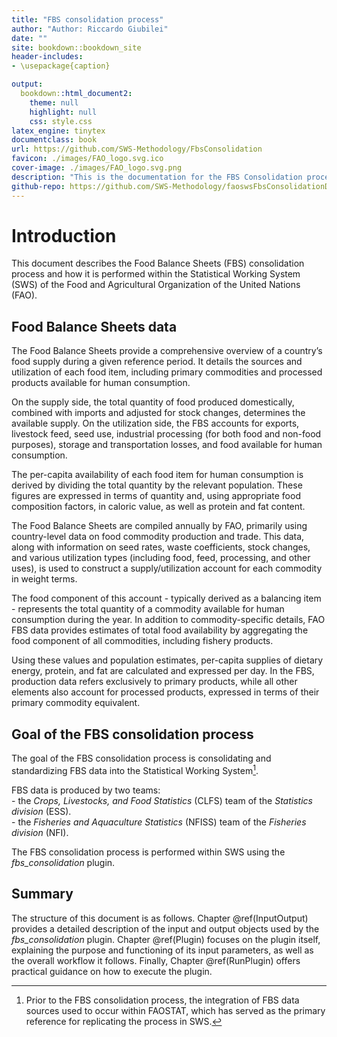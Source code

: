 ```yaml
--- 
title: "FBS consolidation process"
author: "Author: Riccardo Giubilei"
date: ""
site: bookdown::bookdown_site
header-includes:
- \usepackage{caption}

output:
  bookdown::html_document2:
    theme: null
    highlight: null
    css: style.css
latex_engine: tinytex
documentclass: book
url: https://github.com/SWS-Methodology/FbsConsolidation
favicon: ./images/FAO_logo.svg.ico
cover-image: ./images/FAO_logo.svg.png
description: "This is the documentation for the FBS Consolidation process."
github-repo: https://github.com/SWS-Methodology/faoswsFbsConsolidationDocumentation
---
```


# Introduction

This document describes the Food Balance Sheets (FBS) consolidation process and how it is performed within the Statistical Working System (SWS) of the Food and Agricultural Organization of the United Nations (FAO).


## Food Balance Sheets data

The Food Balance Sheets provide a comprehensive overview of a country's food supply during a given reference period. It details the sources and utilization of each food item, including primary commodities and processed products available for human consumption.

On the supply side, the total quantity of food produced domestically, combined with imports and adjusted for stock changes, determines the available supply. On the utilization side, the FBS accounts for exports, livestock feed, seed use, industrial processing (for both food and non-food purposes), storage and transportation losses, and food available for human consumption.

The per-capita availability of each food item for human consumption is derived by dividing the total quantity by the relevant population. These figures are expressed in terms of quantity and, using appropriate food composition factors, in caloric value, as well as protein and fat content.

The Food Balance Sheets are compiled annually by FAO, primarily using country-level data on food commodity production and trade. This data, along with information on seed rates, waste coefficients, stock changes, and various utilization types (including food, feed, processing, and other uses), is used to construct a supply/utilization account for each commodity in weight terms.

The food component of this account - typically derived as a balancing item - represents the total quantity of a commodity available for human consumption during the year. In addition to commodity-specific details, FAO FBS data provides estimates of total food availability by aggregating the food component of all commodities, including fishery products.

Using these values and population estimates, per-capita supplies of dietary energy, protein, and fat are calculated and expressed per day. In the FBS, production data refers exclusively to primary products, while all other elements also account for processed products, expressed in terms of their primary commodity equivalent.


## Goal of the FBS consolidation process

The goal of the FBS consolidation process is consolidating and standardizing FBS data into the Statistical Working System^[Prior to the FBS consolidation process, the integration of FBS data sources used to occur within FAOSTAT, which has served as the primary reference for replicating the process in SWS.].

FBS data is produced by two teams:\
- the *Crops, Livestocks, and Food Statistics* (CLFS) team of the *Statistics division* (ESS).\
- the *Fisheries and Aquaculture Statistics* (NFISS) team of the *Fisheries division* (NFI).\

The FBS consolidation process is performed within SWS using the *fbs_consolidation* plugin.



## Summary

The structure of this document is as follows. Chapter \@ref(InputOutput) provides a detailed description of the input and output objects used by the *fbs_consolidation* plugin. Chapter \@ref(Plugin) focuses on the plugin itself, explaining the purpose and functioning of its input parameters, as well as the overall workflow it follows. Finally, Chapter \@ref(RunPlugin) offers practical guidance on how to execute the plugin.



